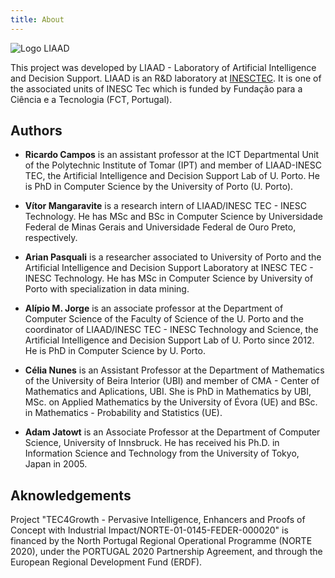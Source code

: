 ```yaml
---
title: About
---
```


![Logo LIAAD](logo_inesctec.png)


This project was developed by LIAAD - Laboratory of Artificial Intelligence and Decision Support. LIAAD is an R&D laboratory at [INESCTEC](http://www.inesctec.pt/en). It is one of the associated units of INESC Tec which is funded by Fundação para a Ciência e a Tecnologia (FCT, Portugal).


## Authors

* **Ricardo Campos** is an assistant professor at the ICT Departmental Unit of the Polytechnic Institute of Tomar (IPT) and member of LIAAD-INESC TEC, the Artificial Intelligence and Decision Support Lab of U. Porto. He is PhD in Computer Science by the University of Porto (U. Porto). 

* **Vítor Mangaravite** is a research intern of LIAAD/INESC TEC - INESC Technology. He has MSc and BSc in Computer Science by Universidade Federal de Minas Gerais and Universidade Federal de Ouro Preto, respectively.

* **Arian Pasquali** is a researcher associated to University of Porto and the Artificial Intelligence and Decision Support Laboratory at INESC TEC - INESC Technology. He has MSc in Computer Science by University of Porto with specialization in data mining.

* **Alípio M. Jorge** is an associate professor at the Department of Computer Science of the Faculty of Science of the U. Porto and the coordinator of LIAAD/INESC TEC - INESC Technology and Science, the Artificial Intelligence and Decision Support Lab of U. Porto since 2012. He is PhD in Computer Science by U. Porto. 

* **Célia Nunes** is an Assistant Professor at the Department of Mathematics of the University of Beira Interior (UBI) and member of CMA - Center of Mathematics and Aplications, UBI. She is PhD in Mathematics by UBI, MSc. on Applied Mathematics by the University of Évora (UE) and BSc. in Mathematics - Probability and Statistics (UE).

* **Adam Jatowt** is an Associate Professor at the Department of Computer Science, University of Innsbruck. He has received his Ph.D. in Information Science and Technology from the University of Tokyo, Japan in 2005.

 
## Aknowledgements
Project "TEC4Growth - Pervasive Intelligence, Enhancers and Proofs of Concept with Industrial Impact/NORTE-01-0145-FEDER-000020" is financed by the North Portugal Regional Operational Programme (NORTE 2020), under the PORTUGAL 2020 Partnership Agreement, and through the European Regional Development Fund (ERDF).
